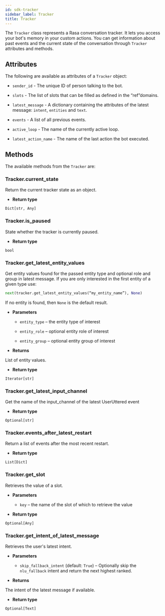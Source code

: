 ```yaml
---
id: sdk-tracker
sidebar_label: Tracker
title: Tracker
---
```


The `Tracker` class represents a Rasa conversation tracker. 
It lets you access your bot's memory in your custom
actions. You can get information about past events and the current state of the
conversation through `Tracker` attributes and methods.


## Attributes

The following are available as attributes of a `Tracker` object:

* `sender_id` - The unique ID of person talking to the bot.

* `slots` - The list of slots that can be filled as defined in the
  “ref”domains.

* `latest_message` - A dictionary containing the attributes of the latest
  message: `intent`, `entities` and `text`.

* `events` - A list of all previous events.

* `active_loop` - The name of the currently active loop.

* `latest_action_name` - The name of the last action the bot executed.

## Methods

The available methods from the `Tracker` are:

### Tracker.current_state

Return the current tracker state as an object.

  * **Return type**

  `Dict[str, Any]`


### Tracker.is_paused

State whether the tracker is currently paused.

  * **Return type**

  `bool`


### Tracker.get_latest_entity_values

Get entity values found for the passed entity type and optional role and
group in latest message.
If you are only interested in the first entity of a given type use:

```python
next(tracker.get_latest_entity_values(“my_entity_name”), None)
```

If no entity is found, then `None` is the default result.


  * **Parameters**

    * `entity_type` – the entity type of interest

    * `entity_role` – optional entity role of interest

    * `entity_group` – optional entity group of interest



  * **Returns**

  List of entity values.



  * **Return type**

  `Iterator[str]`



### Tracker.get_latest_input_channel

Get the name of the input_channel of the latest UserUttered event


  * **Return type**

  `Optional[str]`



### Tracker.events_after_latest_restart

Return a list of events after the most recent restart.


  * **Return type**

  `List[Dict]`



### Tracker.get_slot

  Retrieves the value of a slot.

  * **Parameters**

    * `key` – the name of the slot of which to retrieve the value


  * **Return type**

  `Optional[Any]`

### Tracker.get_intent_of_latest_message

  Retrieves the user's latest intent.

  * **Parameters**

    * `skip_fallback_intent` (default: `True`) – Optionally skip the `nlu_fallback` intent and return the next highest ranked.


  * **Returns**

  The intent of the latest message if available.


  * **Return type**

  `Optional[Text]`
